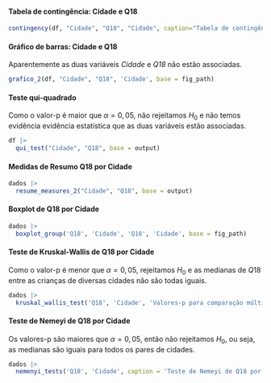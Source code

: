 
#### Tabela de contingência: Cidade e Q18

```r
contingency(df, "Cidade", "Q18", "Cidade", caption="Tabela de contingência: Cidade e Q18.", base = output)
```

#### Gráfico de barras: Cidade e Q18

Aparentemente as duas variáveis _Cidade_ e _Q18_ não estão associadas.

```r
grafico_2(df, "Cidade", "Q18", 'Cidade', base = fig_path)
```

#### Teste qui-quadrado

Como o valor-p é maior que $\alpha=0,05$, não rejeitamos $H_0$ e não temos evidência evidência estatística que as duas variáveis estão associadas. 

```r
df |> 
  qui_test("Cidade", "Q18", base = output)
```

\cleardoublepage

#### Medidas de Resumo Q18 por Cidade


```r
dados |> 
  resume_measures_2("Cidade", "Q18", base = output)
```

#### Boxplot de Q18 por Cidade 


```r
dados |>
  boxplot_group('Q18', 'Cidade', 'Q18', 'Cidade', base = fig_path)
```

#### Teste de Kruskal-Wallis de Q18 por Cidade


Como o valor-p é menor que $\alpha=0,05$, rejeitamos $H_0$ e as medianas de $Q18$ entre as crianças de diversas cidades não são todas iguais.

```r
dados |> 
  kruskal_wallis_test('Q18', 'Cidade', 'Valores-p para comparação múltipla de medianas: Q18 e Cidade.', base = output)
```

#### Teste de Nemeyi de Q18 por Cidade

Os valores-p são maiores que $\alpha=0,05$, então não rejeitamos $H_0$, ou seja, as medianas são iguais para todos os pares de cidades.

```r
dados |> 
  nemenyi_tests('Q18', 'Cidade', caption = 'Teste de Nemeyi de Q18 por Cidade.', base = output)
``` 